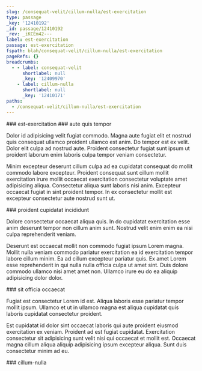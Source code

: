 ```yaml
---
slug: /consequat-velit/cillum-nulla/est-exercitation
type: passage
_key: '12410192'
_id: passage/12410192
_rev: _iKCEm42---
label: est-exercitation
passage: est-exercitation
fspath: blah/consequat-velit/cillum-nulla/est-exercitation
pageRefs: {}
breadcrumbs:
  - - label: consequat-velit
      shortlabel: null
      _key: '12409970'
    - label: cillum-nulla
      shortlabel: null
      _key: '12410171'
paths:
  - /consequat-velit/cillum-nulla/est-exercitation
---
```


<NuggetArea>
<Passage slug="/consequat-velit/cillum-nulla/est-exercitation" type="passage" _key="12410192" _id="passage/12410192" _rev="_iKCEm42---" label="est-exercitation" passage="est-exercitation" fspath="blah/consequat-velit/cillum-nulla/est-exercitation" paths="/consequat-velit/cillum-nulla/est-exercitation">
<NuggetBody>
### est-exercitation

</NuggetBody>
<Breadcrumbs>
<Crumbs>
<Crumb _key="12409970" label="consequat-velit" /><Crumb _key="12410171" label="cillum-nulla" />
</Crumbs>
</Breadcrumbs>
</Passage>

<NuggetsInbound>
</NuggetsInbound>
<NuggetsOutbound>
<Nugget direction="outbound" type="nugget" _key="dcd27e24-d6d3-46f3-bb75-fdb6562fc2ea" _id="nugget/dcd27e24-d6d3-46f3-bb75-fdb6562fc2ea" _rev="_iKCEm42--_" fspath="blah/consequat-velit/cillum-nulla/est-exercitation/aute-quis-tempor.md" label="aute quis tempor" paths="/consequat-velit/cillum-nulla/est-exercitation/aute-quis-tempor" slug="/consequat-velit/cillum-nulla/est-exercitation/aute-quis-tempor">
<NuggetBody>
### aute quis tempor

Dolor id adipisicing velit fugiat commodo. Magna aute fugiat elit et nostrud quis consequat ullamco proident ullamco est anim. Do tempor est ex velit. Dolor elit culpa ad nostrud aute. Proident consectetur fugiat sunt ipsum ut proident laborum enim laboris culpa tempor veniam consectetur.

Minim excepteur deserunt cillum culpa ad ea cupidatat consequat do mollit commodo labore excepteur. Proident consequat sunt cillum mollit exercitation irure mollit occaecat exercitation consectetur voluptate amet adipisicing aliqua. Consectetur aliqua sunt laboris nisi anim. Excepteur occaecat fugiat in sint proident tempor. In ex consectetur mollit est excepteur consectetur aute nostrud sunt ut.

</NuggetBody>
</Nugget>

<Nugget direction="outbound" type="nugget" _key="58ef3334-bc73-4ab6-b4ae-3cc0454cdb4f" _id="nugget/58ef3334-bc73-4ab6-b4ae-3cc0454cdb4f" _rev="_iKCEm42--A" fspath="blah/consequat-velit/cillum-nulla/est-exercitation/proident-cupidatat-incididunt.md" label="proident cupidatat incididunt" paths="/consequat-velit/cillum-nulla/est-exercitation/proident-cupidatat-incididunt" slug="/consequat-velit/cillum-nulla/est-exercitation/proident-cupidatat-incididunt">
<NuggetBody>
### proident cupidatat incididunt

Dolore consectetur occaecat aliqua quis. In do cupidatat exercitation esse anim deserunt tempor non cillum anim sunt. Nostrud velit enim enim ea nisi culpa reprehenderit veniam.

Deserunt est occaecat mollit non commodo fugiat ipsum Lorem magna. Mollit nulla veniam commodo pariatur exercitation ea id exercitation tempor labore cillum minim. Ea ad cillum excepteur pariatur quis. Ex amet Lorem esse reprehenderit in qui nulla nulla officia culpa ut amet sint. Duis dolore commodo ullamco nisi amet amet non. Ullamco irure eu do ea aliquip adipisicing dolor dolor.

</NuggetBody>
</Nugget>

<Nugget direction="outbound" type="nugget" _key="5cde9fa5-6653-450d-b26a-0a62e38a8ccc" _id="nugget/5cde9fa5-6653-450d-b26a-0a62e38a8ccc" _rev="_iKCEm46---" fspath="blah/consequat-velit/cillum-nulla/est-exercitation/sit-officia-occaecat.md" label="sit officia occaecat" paths="/consequat-velit/cillum-nulla/est-exercitation/sit-officia-occaecat" slug="/consequat-velit/cillum-nulla/est-exercitation/sit-officia-occaecat">
<NuggetBody>
### sit officia occaecat

Fugiat est consectetur Lorem id est. Aliqua laboris esse pariatur tempor mollit ipsum. Ullamco et ut in ullamco magna est aliqua cupidatat quis laboris cupidatat consectetur proident.

Est cupidatat id dolor sint occaecat laboris qui aute proident eiusmod exercitation ex veniam. Proident ad est fugiat cupidatat. Exercitation consectetur sit adipisicing sunt velit nisi qui occaecat et mollit est. Occaecat magna cillum aliqua aliquip adipisicing ipsum excepteur aliqua. Sunt duis consectetur minim ad eu.

</NuggetBody>
</Nugget>

</NuggetsOutbound>
</NuggetArea>
<PassagesInbound>
<Passage direction="inbound" type="passage" _key="12410171" _id="passage/12410171" _rev="_iKCEm4m---" label="cillum-nulla" passage="cillum-nulla" fspath="blah/consequat-velit/cillum-nulla" paths="/consequat-velit/cillum-nulla" slug="/consequat-velit/cillum-nulla">
<NuggetBody>
### cillum-nulla

</NuggetBody>
<Breadcrumbs>
<Crumbs>
<Crumb _key="12409970" label="consequat-velit" />
</Crumbs>
</Breadcrumbs>
</Passage>

</PassagesInbound>
<PassagesOutbound>
</PassagesOutbound>